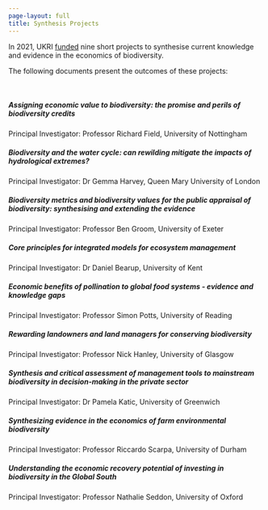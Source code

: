 ```yaml
---
page-layout: full
title: Synthesis Projects
---
```



In 2021, UKRI [funded](https://www.ukri.org/opportunity/synthesising-evidence-in-economics-of-biodiversity/) nine short projects to synthesise current knowledge and evidence in the economics of biodiversity. 

The following documents present the outcomes of these projects:

<br />

::: {.grid}

::: {.g-col-12}

<div class="card card-synthesis">
<div class="card-body">
<a href="https://www.ukri.org/wp-content/uploads/2022/10/NERC-281022-AssigningEconomicValueBiodiversityPromisePerilsBiodiversityCredits.pdf" class="stretched-link"></a>
<h5 class="card-title">Assigning economic value to biodiversity: the promise and perils of biodiversity credits</h5>
<p class="card-subtitle">Principal Investigator: Professor Richard Field, University of Nottingham</p>
</div>
</div>

:::

::: {.g-col-12}

<div class="card card-synthesis">
<div class="card-body">
<a href="https://www.ukri.org/wp-content/uploads/2022/10/NERC-281022-BiodiversityWaterCycleRewildingMitigateImpactsHydrologicalExtremes.pdf" class="stretched-link"></a>
<h5 class="card-title">Biodiversity and the water cycle: can rewilding mitigate the impacts of hydrological extremes?</h5>
<p class="card-subtitle">Principal Investigator: Dr Gemma Harvey, Queen Mary University of London</p>
</div>
</div>

:::

::: {.g-col-12}

<div class="card card-synthesis">
<div class="card-body">
<a href="https://www.ukri.org/wp-content/uploads/2022/10/NERC-281022-BiodiversityMetricsPublicPreferencesCostBasedApproach-FullReport.pdf" class="stretched-link"></a>
<h5 class="card-title">Biodiversity metrics and biodiversity values for the public appraisal of biodiversity: synthesising and extending the evidence</h5>
<p class="card-subtitle">Principal Investigator: Professor Ben Groom, University of Exeter</p>
</div>
</div>

:::

::: {.g-col-12}

<div class="card card-synthesis">
<div class="card-body">
<a href="https://www.ukri.org/wp-content/uploads/2022/10/NERC-281022-ReviewEcosystemModellingFrameworksSupportDevelopmentIntegratedModelsEcosystemManagement.pdf" class="stretched-link"></a>
<h5 class="card-title">Core principles for integrated models for ecosystem management</h5>
<p class="card-subtitle">Principal Investigator: Dr Daniel Bearup, University of Kent</p>
</div>
</div>

:::

::: {.g-col-12}

<div class="card card-synthesis">
<div class="card-body">
<a href="https://www.ukri.org/wp-content/uploads/2022/10/NERC-281022-EconomicBenefitsPollinationGlobalFoodSystems-FullReport.pdf" class="stretched-link"></a>
<h5 class="card-title">Economic benefits of pollination to global food systems - evidence and knowledge gaps</h5>
<p class="card-subtitle">Principal Investigator: Professor Simon Potts, University of Reading</p>
</div>
</div>

:::

::: {.g-col-12}

<div class="card card-synthesis">
<div class="card-body">
<a href="https://www.ukri.org/wp-content/uploads/2022/10/NERC-281022-RewardingLandownersLandManagersConservingBiodiversity.pdf" class="stretched-link"></a>
<h5 class="card-title">Rewarding landowners and land managers for conserving biodiversity</h5>
<p class="card-subtitle">Principal Investigator: Professor Nick Hanley, University of Glasgow</p>
</div>
</div>

:::

::: {.g-col-12}

<div class="card card-synthesis">
<div class="card-body">
<a href="https://www.ukri.org/wp-content/uploads/2022/10/NERC-281022-SynthesisCriticalAssessmentManagementToolsMainstreamBiodiversityDecisionMakingPrivateSector.pdf" class="stretched-link"></a>
<h5 class="card-title">Synthesis and critical assessment of management tools to mainstream biodiversity in decision-making in the private sector</h5>
<p class="card-subtitle">Principal Investigator: Dr Pamela Katic, University of Greenwich</p>
</div>
</div>

:::

::: {.g-col-12}

<div class="card card-synthesis">
<div class="card-body">
<a href="https://www.ukri.org/wp-content/uploads/2022/10/NERC-281022-SynthesisingEvidenceEconomicsFarmEnvironmentalBiodiversity-FullReport.pdf" class="stretched-link"></a>
<h5 class="card-title">Synthesizing evidence in the economics of farm environmental biodiversity</h5>
<p class="card-subtitle">Principal Investigator: Professor Riccardo Scarpa, University of Durham</p>
</div>
</div>

:::

::: {.g-col-12}

<div class="card card-synthesis">
<div class="card-body">
<a href="https://www.ukri.org/wp-content/uploads/2022/10/NERC-281022-UnderstandingEconomicRecoveryPotentialInvestingBiodiversityGlobalSouth-FullReport.pdf" class="stretched-link"></a>
<h5 class="card-title">Understanding the economic recovery potential of investing in biodiversity in the Global South</h5>
<p class="card-subtitle">Principal Investigator: Professor Nathalie Seddon, University of Oxford</p>
</div>
</div>

:::

:::